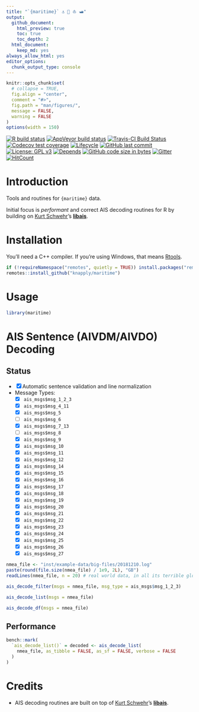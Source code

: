 ```yaml
---
title: "`{maritime}` ⚓ 🚢 ⛵ 🛥️"
output:
  github_document:
    html_preview: true
    toc: true
    toc_depth: 2
  html_document:
    keep_md: yes
always_allow_html: yes
editor_options: 
  chunk_output_type: console
---
```


<!-- README.Rmd generates README.md. -->

```r
knitr::opts_chunk$set(
  # collapse = TRUE,
  fig.align = "center",
  comment = "#>",
  fig.path = "man/figures/",
  message = FALSE,
  warning = FALSE
)
options(width = 150)
```


<!-- badges: start -->
[![R build status](https://github.com/knapply/maritime/workflows/R-CMD-check/badge.svg)](https://github.com/knapply/maritime/actions?workflow=R-CMD-check)
[![AppVeyor build status](https://ci.appveyor.com/api/projects/status/github/knapply/maritime?branch=master&svg=true)](https://ci.appveyor.com/project/knapply/maritime)
[![Travis-CI Build Status](https://travis-ci.org/knapply/maritime.svg?branch=master)](https://travis-ci.org/knapply/maritime)
[![Codecov test coverage](https://codecov.io/gh/knapply/maritime/branch/master/graph/badge.svg)](https://codecov.io/gh/knapply/maritime?branch=master)
[![Lifecycle](https://img.shields.io/badge/lifecycle-experimental-orange.svg)](https://www.tidyverse.org/lifecycle/#experimental)
[![GitHub last commit](https://img.shields.io/github/last-commit/knapply/maritime.svg)](https://github.com/knapply/maritime/commits/master)
[![License: GPL v3](https://img.shields.io/badge/License-GPLv3-blue.svg)](https://www.gnu.org/licenses/gpl-3.0)
[![Depends](https://img.shields.io/badge/Depends-GNU_R>=3.6-blue.svg)](https://www.r-project.org/)
[![GitHub code size in bytes](https://img.shields.io/github/languages/code-size/knapply/maritime.svg)](https://github.com/knapply/maritime)
[![Gitter](https://badges.gitter.im/maritime/community.svg)](https://gitter.im/maritime/community?utm_source=badge&utm_medium=badge&utm_campaign=pr-badge)
[![HitCount](http://hits.dwyl.io/knapply/maritime.svg)](http://hits.dwyl.io/knapply/maritime)
<!-- [![CRAN status](https://www.r-pkg.org/badges/version/maritime)](https://cran.r-project.org/package=maritime) -->
<!-- badges: end -->

# Introduction

Tools and routines for `{maritime}` data.

Initial focus is _performant_ and correct AIS decoding routines for R by building on [Kurt Schwehr](https://twitter.com/kurtschwehr)'s [__libais__](https://github.com/schwehr/libais).


# Installation

You'll need a C++ compiler. If you're using Windows, that means [Rtools](https://cran.r-project.org/bin/windows/Rtools/).

```r
if (!requireNamespace("remotes", quietly = TRUE)) install.packages("remotes")
remotes::install_github("knapply/maritime")
```

# Usage


```r
library(maritime)
```


# AIS Sentence (AIVDM/AIVDO) Decoding

## Status

* [x] Automatic sentence validation and line normalization
* Message Types:
  + [x] `ais_msgs$msg_1_2_3`
  + [x] `ais_msgs$msg_4_11`
  + [x] `ais_msgs$msg_5`
  + [ ] `ais_msgs$msg_6`
  + [x] `ais_msgs$msg_7_13`
  + [ ] `ais_msgs$msg_8`
  + [x] `ais_msgs$msg_9`
  + [x] `ais_msgs$msg_10`
  + [x] `ais_msgs$msg_11`
  + [x] `ais_msgs$msg_12`
  + [x] `ais_msgs$msg_14`
  + [x] `ais_msgs$msg_15`
  + [x] `ais_msgs$msg_16`
  + [x] `ais_msgs$msg_17`
  + [x] `ais_msgs$msg_18`
  + [x] `ais_msgs$msg_19`
  + [x] `ais_msgs$msg_20`
  + [x] `ais_msgs$msg_21`
  + [x] `ais_msgs$msg_22`
  + [x] `ais_msgs$msg_23`
  + [x] `ais_msgs$msg_24`
  + [x] `ais_msgs$msg_25`
  + [x] `ais_msgs$msg_26`
  + [x] `ais_msgs$msg_27`
  
  

```r
nmea_file <- "inst/example-data/big-files/20181210.log"
paste(round(file.size(nmea_file) / 1e9, 2L), "GB")
readLines(nmea_file, n = 20) # real world data, in all its terrible glory
```


```r
ais_decode_filter(msgs = nmea_file, msg_type = ais_msgs$msg_1_2_3)
```

```r
ais_decode_list(msgs = nmea_file)
```

```r
ais_decode_df(msgs = nmea_file)
```



## Performance


```r
bench::mark(
  `ais_decode_list()` = decoded <- ais_decode_list(
    nmea_file, as_tibble = FALSE, as_sf = FALSE, verbose = FALSE
  )
)
```


# Credits

* AIS decoding routines are built on top of [Kurt Schwehr](https://twitter.com/kurtschwehr)'s [__libais__](https://github.com/schwehr/libais).


